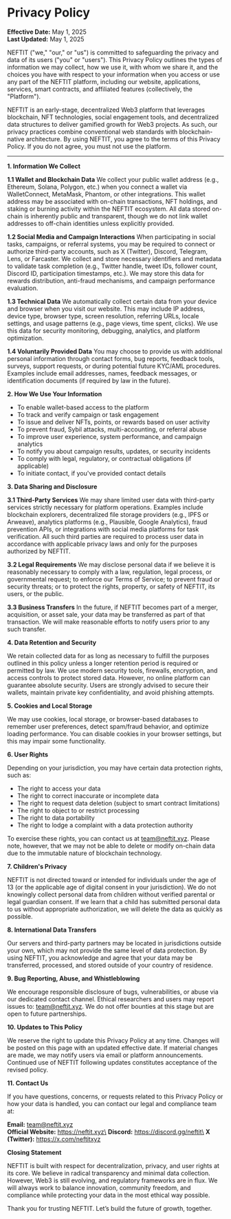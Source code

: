 # Privacy Policy

**Effective Date:** May 1, 2025\
**Last Updated:** May 1, 2025



NEFTIT ("we," "our," or "us") is committed to safeguarding the privacy and data of its users ("you" or "users"). This Privacy Policy outlines the types of information we may collect, how we use it, with whom we share it, and the choices you have with respect to your information when you access or use any part of the NEFTIT platform, including our website, applications, services, smart contracts, and affiliated features (collectively, the "Platform").

NEFTIT is an early-stage, decentralized Web3 platform that leverages blockchain, NFT technologies, social engagement tools, and decentralized data structures to deliver gamified growth for Web3 projects. As such, our privacy practices combine conventional web standards with blockchain-native architecture. By using NEFTIT, you agree to the terms of this Privacy Policy. If you do not agree, you must not use the platform.

***

**1. Information We Collect**

**1.1 Wallet and Blockchain Data** We collect your public wallet address (e.g., Ethereum, Solana, Polygon, etc.) when you connect a wallet via WalletConnect, MetaMask, Phantom, or other integrations. This wallet address may be associated with on-chain transactions, NFT holdings, and staking or burning activity within the NEFTIT ecosystem. All data stored on-chain is inherently public and transparent, though we do not link wallet addresses to off-chain identities unless explicitly provided.

**1.2 Social Media and Campaign Interactions** When participating in social tasks, campaigns, or referral systems, you may be required to connect or authorize third-party accounts, such as X (Twitter), Discord, Telegram, Lens, or Farcaster. We collect and store necessary identifiers and metadata to validate task completion (e.g., Twitter handle, tweet IDs, follower count, Discord ID, participation timestamps, etc.). We may store this data for rewards distribution, anti-fraud mechanisms, and campaign performance evaluation.

**1.3 Technical Data** We automatically collect certain data from your device and browser when you visit our website. This may include IP address, device type, browser type, screen resolution, referring URLs, locale settings, and usage patterns (e.g., page views, time spent, clicks). We use this data for security monitoring, debugging, analytics, and platform optimization.

**1.4 Voluntarily Provided Data** You may choose to provide us with additional personal information through contact forms, bug reports, feedback tools, surveys, support requests, or during potential future KYC/AML procedures. Examples include email addresses, names, feedback messages, or identification documents (if required by law in the future).



**2. How We Use Your Information**

* To enable wallet-based access to the platform
* To track and verify campaign or task engagement
* To issue and deliver NFTs, points, or rewards based on user activity
* To prevent fraud, Sybil attacks, multi-accounting, or referral abuse
* To improve user experience, system performance, and campaign analytics
* To notify you about campaign results, updates, or security incidents
* To comply with legal, regulatory, or contractual obligations (if applicable)
* To initiate contact, if you've provided contact details



**3. Data Sharing and Disclosure**

**3.1 Third-Party Services** We may share limited user data with third-party services strictly necessary for platform operations. Examples include blockchain explorers, decentralized file storage providers (e.g., IPFS or Arweave), analytics platforms (e.g., Plausible, Google Analytics), fraud prevention APIs, or integrations with social media platforms for task verification. All such third parties are required to process user data in accordance with applicable privacy laws and only for the purposes authorized by NEFTIT.

**3.2 Legal Requirements** We may disclose personal data if we believe it is reasonably necessary to comply with a law, regulation, legal process, or governmental request; to enforce our Terms of Service; to prevent fraud or security threats; or to protect the rights, property, or safety of NEFTIT, its users, or the public.

**3.3 Business Transfers** In the future, if NEFTIT becomes part of a merger, acquisition, or asset sale, your data may be transferred as part of that transaction. We will make reasonable efforts to notify users prior to any such transfer.



**4. Data Retention and Security**

We retain collected data for as long as necessary to fulfill the purposes outlined in this policy unless a longer retention period is required or permitted by law. We use modern security tools, firewalls, encryption, and access controls to protect stored data. However, no online platform can guarantee absolute security. Users are strongly advised to secure their wallets, maintain private key confidentiality, and avoid phishing attempts.



**5. Cookies and Local Storage**

We may use cookies, local storage, or browser-based databases to remember user preferences, detect spam/fraud behavior, and optimize loading performance. You can disable cookies in your browser settings, but this may impair some functionality.



**6. User Rights**

Depending on your jurisdiction, you may have certain data protection rights, such as:

* The right to access your data
* The right to correct inaccurate or incomplete data
* The right to request data deletion (subject to smart contract limitations)
* The right to object to or restrict processing
* The right to data portability
* The right to lodge a complaint with a data protection authority

To exercise these rights, you can contact us at team@neftit.xyz. Please note, however, that we may not be able to delete or modify on-chain data due to the immutable nature of blockchain technology.



**7. Children's Privacy**

NEFTIT is not directed toward or intended for individuals under the age of 13 (or the applicable age of digital consent in your jurisdiction). We do not knowingly collect personal data from children without verified parental or legal guardian consent. If we learn that a child has submitted personal data to us without appropriate authorization, we will delete the data as quickly as possible.



**8. International Data Transfers**

Our servers and third-party partners may be located in jurisdictions outside your own, which may not provide the same level of data protection. By using NEFTIT, you acknowledge and agree that your data may be transferred, processed, and stored outside of your country of residence.



**9. Bug Reporting, Abuse, and Whistleblowing**

We encourage responsible disclosure of bugs, vulnerabilities, or abuse via our dedicated contact channel. Ethical researchers and users may report issues to: team@neftit.xyz. We do not offer bounties at this stage but are open to future partnerships.



**10. Updates to This Policy**

We reserve the right to update this Privacy Policy at any time. Changes will be posted on this page with an updated effective date. If material changes are made, we may notify users via email or platform announcements. Continued use of NEFTIT following updates constitutes acceptance of the revised policy.



**11. Contact Us**

If you have questions, concerns, or requests related to this Privacy Policy or how your data is handled, you can contact our legal and compliance team at:

**Email:** team@neftit.xyz\
**Official Website:** https://neftit.xyz\
**Discord:** https://discord.gg/neftit\
**X (Twitter):** https://x.com/neftitxyz



**Closing Statement**

NEFTIT is built with respect for decentralization, privacy, and user rights at its core. We believe in radical transparency and minimal data collection. However, Web3 is still evolving, and regulatory frameworks are in flux. We will always work to balance innovation, community freedom, and compliance while protecting your data in the most ethical way possible.

Thank you for trusting NEFTIT. Let’s build the future of growth, together.

